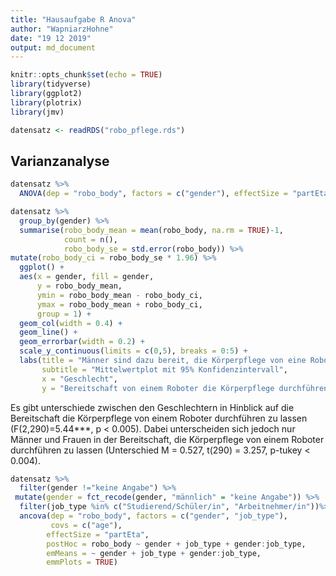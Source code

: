 ```yaml
---
title: "Hausaufgabe R Anova"
author: "WapniarzHohne"
date: "19 12 2019"
output: md_document
---
```


```r
knitr::opts_chunk$set(echo = TRUE)
library(tidyverse)
library(ggplot2)
library(plotrix)
library(jmv)
```

```r
datensatz <- readRDS("robo_pflege.rds")
```

## Varianzanalyse

```r
datensatz %>%
  ANOVA(dep = "robo_body", factors = c("gender"), effectSize = "partEta", postHoc = robo_body ~ gender, emMeans = ~ gender, emmPlots = TRUE)

datensatz %>%
  group_by(gender) %>%
  summarise(robo_body_mean = mean(robo_body, na.rm = TRUE)-1, 
            count = n(),
            robo_body_se = std.error(robo_body)) %>%
mutate(robo_body_ci = robo_body_se * 1.96) %>%
  ggplot() +
  aes(x = gender, fill = gender,
      y = robo_body_mean,
      ymin = robo_body_mean - robo_body_ci,
      ymax = robo_body_mean + robo_body_ci,
      group = 1) +
  geom_col(width = 0.4) +
  geom_line() +
  geom_errorbar(width = 0.2) + 
  scale_y_continuous(limits = c(0,5), breaks = 0:5) + 
  labs(title = "Männer sind dazu bereit, die Körperpflege von eine Roboter durchführen zu lassen", 
       subtitle = "Mittelwertplot mit 95% Konfidenzintervall",
       x = "Geschlecht",
       y = "Bereitschaft von einem Roboter die Körperpflege durchführen zu lassen [0-5]", fill = "Geschlecht")
```
Es gibt unterschiede zwischen den Geschlechtern in Hinblick auf die Bereitschaft die Körperpflege von einem Roboter durchführen zu lassen (F(2,290)=5.44***, p < 0.005). Dabei unterscheiden sich jedoch nur Männer und Frauen in der Bereitschaft, die Körperpflege von einem Roboter durchführen zu lassen (Unterschied M = 0.527, t(290) = 3.257, p-tukey < 0.004).




```r
datensatz %>%
  filter(gender !="keine Angabe") %>%
 mutate(gender = fct_recode(gender, "männlich" = "keine Angabe")) %>% 
  filter(job_type %in% c("Studierend/Schüler/in", "Arbeitnehmer/in"))%>% 
  ancova(dep = "robo_body", factors = c("gender", "job_type"),
         covs = c("age"), 
        effectSize = "partEta",
        postHoc = robo_body ~ gender + job_type + gender:job_type,
        emMeans = ~ gender + job_type + gender:job_type,
        emmPlots = TRUE)
```